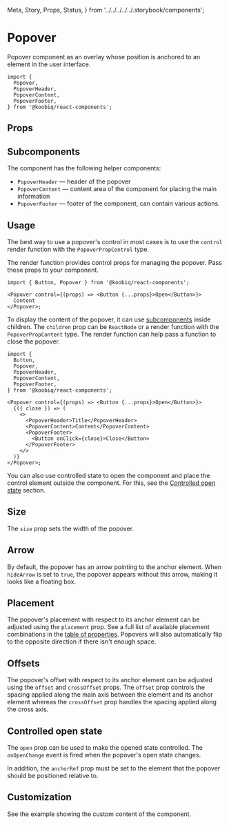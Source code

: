   Meta,
  Story,
  Props,
  Status,
} from '../../../../../.storybook/components';


<Meta of={Stories} />

# Popover

<Status variant="experimental" />

Popover component as an overlay whose position is anchored to an element in the user interface.

```tsx
import {
  Popover,
  PopoverHeader,
  PopoverContent,
  PopoverFooter,
} from '@koobiq/react-components';
```

<Story of={Stories.Base} />

## Props

<Props />

## Subcomponents

The component has the following helper components:

- `PopoverHeader` — header of the popover
- `PopoverContent` — content area of the component for placing the main information
- `PopoverFooter` — footer of the component, can contain various actions.

## Usage

The best way to use a popover's control in most cases is to use
the `control` render function with the `PopoverPropControl` type.

The render function provides control props for managing the popover.
Pass these props to your component.

```tsx
import { Button, Popover } from '@koobiq/react-components';

<Popover control={(props) => <Button {...props}>Open</Button>}>
  Content
</Popover>;
```

To display the content of the popover,
it can use [subcomponents](#subcomponents) inside children.
The `children` prop can be `ReactNode` or a render function with the `PopoverPropContent` type.
The render function can help pass a function to close the popover.

```tsx
import {
  Button,
  Popover,
  PopoverHeader,
  PopoverContent,
  PopoverFooter,
} from '@koobiq/react-components';

<Popover control={(props) => <Button {...props}>Open</Button>}>
  {({ close }) => (
    <>
      <PopoverHeader>Title</PopoverHeader>
      <PopoverContent>Content</PopoverContent>
      <PopoverFooter>
        <Button onClick={close}>Close</Button>
      </PopoverFooter>
    </>
  )}
</Popover>;
```

You can also use controlled state to open the component and place the control element outside
the component. For this, see the [Controlled open state](#controlled-open-state) section.

## Size

The `size` prop sets the width of the popover.

<Story of={Stories.Size} />

## Arrow

By default, the popover has an arrow pointing to the anchor element.
When `hideArrow` is set to `true`, the popover appears without this arrow, making it looks like a floating box.

<Story of={Stories.Arrow} />

## Placement

The popover's placement with respect to its anchor element can be adjusted
using the `placement` prop. See a full list of available placement
combinations in the [table of properties](#props). Popovers will also automatically flip to the opposite direction
if there isn't enough space.

<Story of={Stories.Placement} />

## Offsets

The popover's offset with respect to its anchor element can be
adjusted using the `offset` and `crossOffset` props. The `offset` prop
controls the spacing applied along the main axis between the element and its
anchor element whereas the `crossOffset` prop handles the spacing applied along the cross axis.

<Story of={Stories.Offsets} />

## Controlled open state

The `open` prop can be used to make the opened state controlled.
The `onOpenChange` event is fired when the popover's open state changes.

In addition, the `anchorRef` prop must be set to the element that the popover should be positioned relative to.

<Story of={Stories.ControlledOpen} />

## Customization

See the example showing the custom content of the component.

<Story of={Stories.Customization} />
